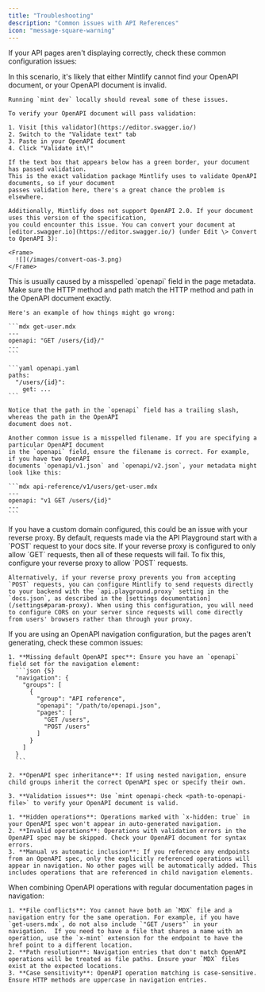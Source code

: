 ```yaml
---
title: "Troubleshooting"
description: "Common issues with API References"
icon: "message-square-warning"
---
```


If your API pages aren't displaying correctly, check these common configuration issues:

<AccordionGroup>
  <Accordion title="All of my OpenAPI pages are completely blank">
    In this scenario, it's likely that either Mintlify cannot find your OpenAPI document,
    or your OpenAPI document is invalid.

    Running `mint dev` locally should reveal some of these issues.

    To verify your OpenAPI document will pass validation:

    1. Visit [this validator](https://editor.swagger.io/)
    2. Switch to the "Validate text" tab
    3. Paste in your OpenAPI document
    4. Click "Validate it\!"

    If the text box that appears below has a green border, your document has passed validation.
    This is the exact validation package Mintlify uses to validate OpenAPI documents, so if your document
    passes validation here, there's a great chance the problem is elsewhere.

    Additionally, Mintlify does not support OpenAPI 2.0. If your document uses this version of the specification,
    you could encounter this issue. You can convert your document at [editor.swagger.io](https://editor.swagger.io/) (under Edit \> Convert to OpenAPI 3):

    <Frame>
      ![](/images/convert-oas-3.png)
    </Frame>
  </Accordion>
  <Accordion title="One of my OpenAPI pages is completely blank">
    This is usually caused by a misspelled `openapi` field in the page metadata. Make sure
    the HTTP method and path match the HTTP method and path in the OpenAPI document exactly.

    Here's an example of how things might go wrong:

    ```mdx get-user.mdx
    ---
    openapi: "GET /users/{id}/"
    ---
    ```

    ```yaml openapi.yaml
    paths:
      "/users/{id}":
        get: ...
    ```

    Notice that the path in the `openapi` field has a trailing slash, whereas the path in the OpenAPI
    document does not.

    Another common issue is a misspelled filename. If you are specifying a particular OpenAPI document
    in the `openapi` field, ensure the filename is correct. For example, if you have two OpenAPI
    documents `openapi/v1.json` and `openapi/v2.json`, your metadata might look like this:

    ```mdx api-reference/v1/users/get-user.mdx
    ---
    openapi: "v1 GET /users/{id}"
    ---
    ```
  </Accordion>
  <Accordion title="Requests from the API Playground don't work">
    If you have a custom domain configured, this could be an issue with your reverse proxy. By
    default, requests made via the API Playground start with a `POST` request to your docs site. If your reverse proxy is configured to only allow `GET`
    requests, then all of these requests will fail. To fix this, configure your reverse proxy to
    allow `POST` requests.

    Alternatively, if your reverse proxy prevents you from accepting `POST` requests, you can configure Mintlify to send requests directly to your backend with the `api.playground.proxy` setting in the `docs.json`, as described in the [settings documentation](/settings#param-proxy). When using this configuration, you will need to configure CORS on your server since requests will come directly from users' browsers rather than through your proxy.
  </Accordion>
  <Accordion title="OpenAPI navigation entries are not generating pages">
    If you are using an OpenAPI navigation configuration, but the pages aren't generating, check these common issues:

    1. **Missing default OpenAPI spec**: Ensure you have an `openapi` field set for the navigation element:
      ```json {5}
      "navigation": {
        "groups": [
          {
            "group": "API reference",
            "openapi": "/path/to/openapi.json",
            "pages": [
              "GET /users",
              "POST /users"
            ]
          }
        ]
      }
      ```

    2. **OpenAPI spec inheritance**: If using nested navigation, ensure child groups inherit the correct OpenAPI spec or specify their own.

    3. **Validation issues**: Use `mint openapi-check <path-to-openapi-file>` to verify your OpenAPI document is valid.
  </Accordion>
  <Accordion title="Some OpenAPI operations appear in navigation but others don't">

    1. **Hidden operations**: Operations marked with `x-hidden: true` in your OpenAPI spec won't appear in auto-generated navigation.
    2. **Invalid operations**: Operations with validation errors in the OpenAPI spec may be skipped. Check your OpenAPI document for syntax errors.
    3. **Manual vs automatic inclusion**: If you reference any endpoints from an OpenAPI spec, only the explicitly referenced operations will appear in navigation. No other pages will be automatically added. This includes operations that are referenced in child navigation elements.
  </Accordion>
  <Accordion title="Mixed navigation (OpenAPI and MDX pages) not working correctly">
    When combining OpenAPI operations with regular documentation pages in navigation:

    1. **File conflicts**: You cannot have both an `MDX` file and a navigation entry for the same operation. For example, if you have `get-users.mdx`, do not also include `"GET /users"` in your navigation.  If you need to have a file that shares a name with an operation, use the `x-mint` extension for the endpoint to have the href point to a different location.
    2. **Path resolution**: Navigation entries that don't match OpenAPI operations will be treated as file paths. Ensure your `MDX` files exist at the expected locations.
    3. **Case sensitivity**: OpenAPI operation matching is case-sensitive. Ensure HTTP methods are uppercase in navigation entries.
  </Accordion>
</AccordionGroup>
